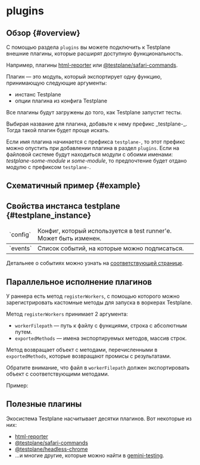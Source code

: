 
# plugins

## Обзор {#overview}

С помощью раздела `plugins` вы можете подключить к Testplane внешние плагины, которые расширят доступную функциональность.

Например, плагины [html-reporter][html-reporter] или [@testplane/safari-commands](https://github.com/gemini-testing/testplane-safari-commands).

Плагин — это модуль, который экспортирует одну функцию, принимающую следующие аргументы:

-   инстанс Testplane
-   опции плагина из конфига Testplane

Все плагины будут загружены до того, как Testplane запустит тесты.

<Admonition type="tip">
    Выбирая название для плагина, добавьте к нему префикс _testplane-_. Тогда такой плагин будет
    проще искать.
</Admonition>

Если имя плагина начинается с префикса `testplane-`, то этот префикс можно опустить при добавлении плагина в раздел `plugins`. Если на файловой системе будут находиться модули с обоими именами: _testplane-some-module_ и _some-module_, то предпочтение будет отдано модулю с префиксом `testplane-`.

## Схематичный пример {#example}

<PluginsExample />

## Свойства инстанса testplane {#testplane_instance}

<table>
    <thead>
        <tr>
            <td>`config`</td>
            <td>Конфиг, который используется в test runner'е. Может быть изменен.</td>
        </tr>
    </thead>
    <tbody>
        <tr>
            <td>`events`</td>
            <td>Список событий, на которые можно подписаться.</td>
        </tr>
    </tbody>
</table>

Детальнее о событиях можно узнать на [соответствующей странице](../../reference/testplane-events).

## Параллельное исполнение плагинов

У раннера есть метод `registerWorkers`, с помощью которого можно зарегистрировать кастомные методы для запуска в воркерах Testplane.

Метод `registerWorkers` принимает 2 аргумента:

-   `workerFilepath` — путь к файлу с функциями, строка с абсолютным путем.
-   `exportedMethods` — имена экспортируемых методов, массив строк.

Метод возвращает объект с методами, перечисленными в `exportedMethods`, которые возвращают промисы с результатами.

Обратите внимание, что файл в `workerFilepath` должен экспортировать объект с соответствующими методами.

Пример:

<RegisterWorkersExample />

## Полезные плагины

Экосистема Testplane насчитывает десятки плагинов. Вот некоторые из них:

-   [html-reporter](https://github.com/gemini-testing/html-reporter)
-   [@testplane/safari-commands](https://github.com/gemini-testing/testplane-safari-commands)
-   [@testplane/headless-chrome](https://github.com/gemini-testing/testplane-headless-chrome)
-   ...и многие другие, которые можно найти в [gemini-testing](https://github.com/search?q=topic%3Atestplane-plugin+org%3Agemini-testing&type=Repositories).

[html-reporter]: ../../html-reporter/html-reporter-setup
[testplane-test-repeater]: ../../plugins/testplane-test-repeater
